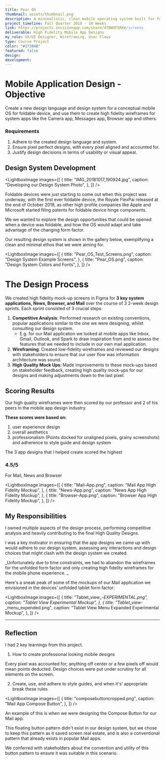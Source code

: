 ```yaml
---
title: Pear OS
thumbnail: assets/thumbnail.png
description: A minimalistic, clean mobile operating system built for foldable devices
project_timeline: Fall Quarter 2018 - 10 Weeks
link: https://projects.invisionapp.com/share/4TBW3F5RK#/screens
deliverable: High Fidelity Mobile App Designs
my_role: UX/UI Designer, Wireframing, User Flows
type: Course Project
color: "#17384B"
featured: false
design: 
development: 
---
```


# Mobile Application Design - Objective

Create a new design language and design system for a conceptual mobile OS for foldable device, and use them to create high fidelity wireframes for system apps like the Camera app, Messages app, Browser app and others.

### Requirements

1. Adhere to the created design language and system.
2. Ensure pixel perfect designs, with every pixel aligned and accounted for.
3. Justify design decisions in terms of usability or visual appeal.

## Design System Development

<LightboxImage
  images={[
    {
      title: "IMG_20181017_190924.jpg",
      caption: "Developing our Design System Photo",
    },
  ]}
/>

Foldable devices were just starting to come out when this project was underway, with the first ever foldable device, the Royale FlexPai released at the end of October 2018,
as other high profile companies like Apple and Microsoft started filing patents for foldable device hinge components.

We we wanted to explore the design opportunities that could be opened when a device was foldable, and how the OS would adapt and take advantage
of the changing form factor.

Our resulting design system is shown in the gallery below, exemplifying a clean and minimal ethos that we were aiming for.

<LightboxImage
  images={[
    {
      title: "Pear_OS_Test_Screens.png",
      caption: "Design System Example Screens",
    },
    {
      title: "Pear_OS.png",
      caption: "Design System Colors and Fonts",
    },
  ]}
/>

# The Design Process

We created high fidelity mock-up screens in Figma for **3 key system applications, News, Browser, and Mail** over the course of 3 2-week design sprints. Each sprint consisted of 3 crucial steps:

1. **Competitive Analysis**: Performed research on existing conventions, popular applications similar to the one we were designing, whilst consulting our design system.
   - E.g. for our Mail application we looked at mobile apps like Inbox, Gmail, Outlook, and Spark to draw inspiration from and to assess the features that we needed to include in our own mail application.
2. **Wireframing**: Created low-fidelity wireframes and reviewed our designs with stakeholders to ensure that our user flow was information architecture was sound.
3. **High Quality Mock Ups**: Made improvements to these mock-ups based on stakeholder feedback, creating high quality mock-ups for our designs and making adjustments down to the last pixel.

## Scoring Results

Our high quality wireframes were then scored by our professor and 2 of his peers in the mobile app design industry.

**These scores were based on:**

1. user experience design
2. overall aesthetics
3. professionalism (Points docked for unaligned pixels, grainy screenshots) and adherence to style guide and design system

The 3 app designs that I helped create scored the highest 

<div className="scores">
  <div>
    <h3> 4.5/5 </h3>
    <p>For Mail, News and Browser</p>
  </div>                                                
</div>

<LightboxImage
  images={[
    {
      title: "Mail-App.png",
      caption: "Mail App High Fidelity Mockup",
    },
    {
      title: "News-App.png",
      caption: "News App High Fidelity Mockup",
    },
    {
      title: "Browser-App.png",
      caption: "Browser App High Fidelity Mockup",
    },
  ]}
/>

## **My Responsibilities**

I owned multiple aspects of the design process, performing competitive analysis and heavily contributing to the final High Quality Designs.

I was a key motivator in ensuring that the app designs we came up with would adhere to our design system, assessing any interactions and design choices that
might clash with the design system we created.

_Unfortunately due to time constraints, we had to abandon the wireframes for the unfolded form factor and only creating high fidelity wireframes for 
the mobile phone experience. _

Here's a sneak peak of some of the mockups of our Mail application we envisioned in the devices' unfolded tablet form factor:

<LightboxImage
  images={[
    {
      title: "Tablet_view_-_EXPERIMENTAL.png",
      caption: "Tablet View Experimental Mockup",
    },
    {
      title: "Tablet_view_-_menu_expended.png",
      caption: "Tablet View Menu Expanded Experimental Mockup",
    },
  ]}
/>

---

## Reflection

I had 2 key learnings from this project.

1. How to create professional looking mobile designs

  Every pixel was accounted for; anything off center or a few pixels off would mean points deducted. Design choices were put under scrutiny for all elements on the screen.

2. Create, use, and adhere to style guides, and when it's' appropriate break these rules

<LightboxImage
  images={[
    {
      title: "composebuttoncropped.png",
      caption: "Mail App Compose Button",
    },
  ]}
/>

An example of this is when we were designing the Compose Button for our Mail app. 

This floating button pattern didn't exist in our design system, but we chose to keep this pattern as it saved
screen real estate, and is also a conventional pattern that already exists in popular Mail apps. 

We conferred with stakeholders about the convention and utility of this button pattern to ensure it was suitable in this scenario.




